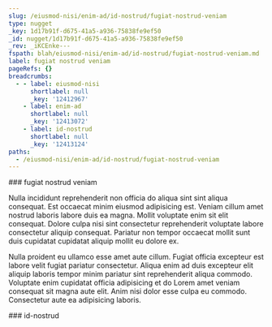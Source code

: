 ```yaml
---
slug: /eiusmod-nisi/enim-ad/id-nostrud/fugiat-nostrud-veniam
type: nugget
_key: 1d17b91f-d675-41a5-a936-75838fe9ef50
_id: nugget/1d17b91f-d675-41a5-a936-75838fe9ef50
_rev: _iKCEnke---
fspath: blah/eiusmod-nisi/enim-ad/id-nostrud/fugiat-nostrud-veniam.md
label: fugiat nostrud veniam
pageRefs: {}
breadcrumbs:
  - - label: eiusmod-nisi
      shortlabel: null
      _key: '12412967'
    - label: enim-ad
      shortlabel: null
      _key: '12413072'
    - label: id-nostrud
      shortlabel: null
      _key: '12413124'
paths:
  - /eiusmod-nisi/enim-ad/id-nostrud/fugiat-nostrud-veniam
---
```


<NuggetArea>
<Nugget slug="/eiusmod-nisi/enim-ad/id-nostrud/fugiat-nostrud-veniam" type="nugget" _key="1d17b91f-d675-41a5-a936-75838fe9ef50" _id="nugget/1d17b91f-d675-41a5-a936-75838fe9ef50" _rev="_iKCEnke---" fspath="blah/eiusmod-nisi/enim-ad/id-nostrud/fugiat-nostrud-veniam.md" label="fugiat nostrud veniam" paths="/eiusmod-nisi/enim-ad/id-nostrud/fugiat-nostrud-veniam">
<NuggetBody>
### fugiat nostrud veniam

Nulla incididunt reprehenderit non officia do aliqua sint sint aliqua consequat. Est occaecat minim eiusmod adipisicing est. Veniam cillum amet nostrud laboris labore duis ea magna. Mollit voluptate enim sit elit consequat. Dolore culpa nisi sint consectetur reprehenderit voluptate labore consectetur aliquip consequat. Pariatur non tempor occaecat mollit sunt duis cupidatat cupidatat aliquip mollit eu dolore ex.

Nulla proident eu ullamco esse amet aute cillum. Fugiat officia excepteur est labore velit fugiat pariatur consectetur. Aliqua enim ad duis excepteur elit aliquip laboris tempor minim pariatur sint reprehenderit aliqua commodo. Voluptate enim cupidatat officia adipisicing et do Lorem amet veniam consequat sit magna aute elit. Anim nisi dolor esse culpa eu commodo. Consectetur aute ea adipisicing laboris.

</NuggetBody>
<Breadcrumbs>
<Crumbs>
<Crumb _key="12412967" label="eiusmod-nisi" /><Crumb _key="12413072" label="enim-ad" /><Crumb _key="12413124" label="id-nostrud" />
</Crumbs>
</Breadcrumbs>
</Nugget>

<NuggetsInbound>
</NuggetsInbound>
<NuggetsOutbound>
</NuggetsOutbound>
</NuggetArea>
<PassagesInbound>
<Passage direction="inbound" type="passage" _key="12413124" _id="passage/12413124" _rev="_iKCEnka--_" label="id-nostrud" passage="id-nostrud" fspath="blah/eiusmod-nisi/enim-ad/id-nostrud" paths="/eiusmod-nisi/enim-ad/id-nostrud" slug="/eiusmod-nisi/enim-ad/id-nostrud">
<NuggetBody>
### id-nostrud

</NuggetBody>
<Breadcrumbs>
<Crumbs>
<Crumb _key="12412967" label="eiusmod-nisi" /><Crumb _key="12413072" label="enim-ad" />
</Crumbs>
</Breadcrumbs>
</Passage>

</PassagesInbound>
<PassagesOutbound>
</PassagesOutbound>